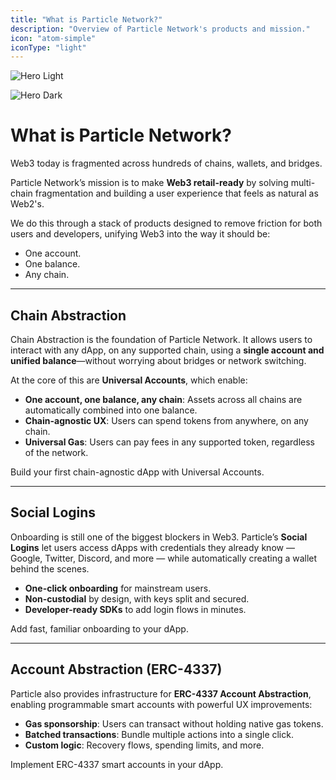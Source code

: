 ```yaml
---
title: "What is Particle Network?"
description: "Overview of Particle Network's products and mission."
icon: "atom-simple"
iconType: "light"
---
```


<img
  className="block dark:hidden"
  src="/images/hero-dark.png"
  alt="Hero Light"
/>

<img
  className="hidden dark:block"
  src="/images/hero-dark.png"
  alt="Hero Dark"
/>

# What is Particle Network?

Web3 today is fragmented across hundreds of chains, wallets, and bridges.

Particle Network’s mission is to make **Web3 retail-ready** by solving multi-chain fragmentation and building a user experience that feels as natural as Web2's.

We do this through a stack of products designed to remove friction for both users and developers, unifying Web3 into the way it should be:

- One account.
- One balance.
- Any chain.

---

## Chain Abstraction

Chain Abstraction is the foundation of Particle Network.
It allows users to interact with any dApp, on any supported chain, using a **single account and unified balance**—without worrying about bridges or network switching.

At the core of this are **Universal Accounts**, which enable:

- **One account, one balance, any chain**: Assets across all chains are automatically combined into one balance.
- **Chain-agnostic UX**: Users can spend tokens from anywhere, on any chain.
- **Universal Gas**: Users can pay fees in any supported token, regardless of the network.

<Card title="Start with Universal Accounts" icon="wand-magic-sparkles" href="/universal-accounts/cha/web-quickstart">
  Build your first chain-agnostic dApp with Universal Accounts.
</Card>

---

## Social Logins

Onboarding is still one of the biggest blockers in Web3. Particle’s **Social Logins** let users access dApps with credentials they already know — Google, Twitter, Discord, and more — while automatically creating a wallet behind the scenes.

- **One-click onboarding** for mainstream users.
- **Non-custodial** by design, with keys split and secured.
- **Developer-ready SDKs** to add login flows in minutes.

<Card title="Integrate Social Logins" icon="address-card" href="/social-login/overview">
  Add fast, familiar onboarding to your dApp.
</Card>

---

## Account Abstraction (ERC-4337)

Particle also provides infrastructure for **ERC-4337 Account Abstraction**, enabling programmable smart accounts with powerful UX improvements:

- **Gas sponsorship**: Users can transact without holding native gas tokens.
- **Batched transactions**: Bundle multiple actions into a single click.
- **Custom logic**: Recovery flows, spending limits, and more.

<Card title="Explore Account Abstraction" icon="cogs" href="/account-abstraction/overview">
  Implement ERC-4337 smart accounts in your dApp.
</Card>
